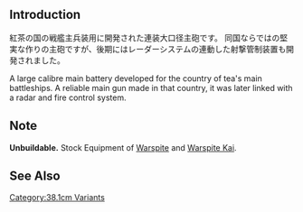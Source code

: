 {{Template:Equipmentinfo
|name = 38.1cm Mk.I Twin Gun Mount
|id = 190
|japanesename = 38.1cm Mk.I連装砲
|icon = {{Template:RedGunHeavy}}
|type = Main Cannon, Heavy
|effect =  {{Firepower}}+18, {{AA}}+1, {{Hit}}+1, {{Range}} Long
|scrap =  {{Ammo}}11, {{Steel}}18
|image = <gallery type="slideshow" widths="360px" position="center" hideaddbutton="true">
Equipment190-1.png
190-2.png
190-3.png
190-4.png
</gallery>
|BB = lime
|FASTBB = lime
|BBV = lime}}

==Introduction==
紅茶の国の戦艦主兵装用に開発された連装大口径主砲です。
同国ならではの堅実な作りの主砲ですが、後期にはレーダーシステムの連動した射撃管制装置も開発されました。

A large calibre main battery developed for the country of tea's main battleships.
A reliable main gun made in that country, it was later linked with a radar and fire control system.

==Note==
'''Unbuildable.''' Stock Equipment of [[Warspite]] and [[Warspite|Warspite Kai]].

==See Also==
{{Equipmentlist}}
[[Category:38.1cm Variants]]